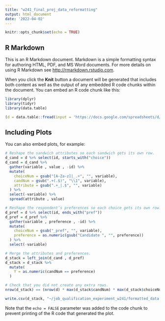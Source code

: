 ```yaml
---
title: "w241_final_proj_data_reformatting"
output: html_document
date: '2022-04-02'
---
```


```r
knitr::opts_chunk$set(echo = TRUE)
```

## R Markdown

This is an R Markdown document. Markdown is a simple formatting syntax for authoring HTML, PDF, and MS Word documents. For more details on using R Markdown see <http://rmarkdown.rstudio.com>.

When you click the **Knit** button a document will be generated that includes both content as well as the output of any embedded R code chunks within the document. You can embed an R code chunk like this:

```r
library(dplyr)
library(tidyr)
library(data.table)
```

```r
(d = data.table::fread(input = 'https://docs.google.com/spreadsheets/d/e/2PACX-1vThX0ve07di_lhl8jaEhMZRRtIGUYezQGF5SfvdSvcXQxO6GtEDtn9lCJkOhCOt0SfEeQp7SZ3KsAkz/pub?gid=1019744473&single=true&output=csv'))
```

## Including Plots

You can also embed plots, for example:

```r
# Reshape the sandwich attributes so each sandwich gets its own row.
d_cand = d %>% select(id, starts_with("choice"))
d_cand = d_cand %>%
  gather(variable , value , -id) %>% 
  mutate(
    choiceNum = gsub("[A-Za-z]|_.+", "", variable), 
    candNum = gsub(".+(.$)", "\\1", variable),
    attribute = gsub(".+_|.$", "", variable) 
  ) %>%
  select(-variable) %>% 
  spread(attribute , value)

# Reshape the respondent’s preferences so each choice gets its own row.
d_pref = d %>% select(id, ends_with("pref")) 
d_pref = d_pref %>%
  gather(variable , preference , -id) %>% 
  mutate(
    choiceNum = gsub("_pref", "", variable),
    preference = as.numeric(gsub("Candidate ", "", preference))
  ) %>% 
  select(-variable)

# Merge the attributes and preferences.
d_stack = left_join(d_cand , d_pref) 
d_stack = d_stack %>%
  mutate(
    Y = as.numeric(candNum == preference)
  )

# Check that you did not create any extra rows.
nrow(d_stack) == (nrow(d) * max(d_stack$candNum) * max(d_stack$choiceNum))

```

```r
write.csv(d_stack, "~/job_qualification_experiment_w241/formatted_data.csv", row.names = TRUE)
```

Note that the `echo = FALSE` parameter was added to the code chunk to prevent printing of the R code that generated the plot.
